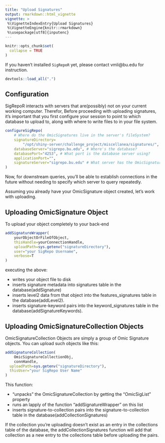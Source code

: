 ```yaml
---
title: "Upload Signatures"
output: rmarkdown::html_vignette
vignette: >
 %\VignetteIndexEntry{Upload Signatures}
 %\VignetteEngine{knitr::rmarkdown}
 %\usepackage[utf8]{inputenc}
---
```


```r
knitr::opts_chunk$set(
  collapse = TRUE
)
```

If you haven't installed `SigRepoR` yet, please contact vmli@bu.edu for instruction.
```r
devtools::load_all(".")
```



## Configuration

SigRepoR interacts with servers that are(possibly) not on your current working computer. Therefor, Before proceeding with uploading signatures, it's important that you first configure your session to point to which database to upload to,
along with where to write files to in your file system.

```r
configureSigRepo(
	# Where do the OmicSignatures live in the server's fileSystem?
	signatureDirectory=
		"/opt/shiny-server/challenge_project/miscellanea/signatures/",
	databaseServer="sigrepo.bu.edu", # Where's the database?
	databasePort="4253", # What port is the database server using?
	applicationPort="",
	signatureServer="sigrepo.bu.edu" # What server has the OmicSignatures?
)
```

Now, for downstream queries, you'll be able to establish connections in the 
future without needing to specify which server to query repeatedly.

Assuming you already have your OmicSignature object created, let's work with
uploading.


## Uploading OmicSignature Object

To upload your object completely to your back-end

```r
addSignatureWrapper(
	yourObjectOrFileOfObject,
	thisHandle=yourConnectionHandle,
	uploadPath=sys.getenv("signatureDirectory"),
	user="your SigRepo Username",
	verbose=T
)
```

executing the above:

* writes your object file to disk
* inserts signature metadata into signatures table in the database(addSignature)
* inserts level2 data from that object into the features_signatures table
in the database(addLevel2).
* inserts signature-keyword pairs into the keyword_signatures table in the database(addSignatureKeywords).


## Uploading OmicSignatureCollection Objects

OmicSignatureCollection Objects are simply a group of Omic Signature objects.
You can upload such objects like this:

```r
addSignatureCollection(
	OmicSignatureCollectionObj, 
	connHandle,
  uploadPath=sys.getenv("signatureDirectory"), 
  thisUser="your SigRepo User Name"
)
```

This function:

* "unpacks" the OmicSignatureCollection by getting the "OmicSigList" property
* runs an lapply of the function "addSignatureWrapper" on this list
* inserts signature-to-collection pairs into the signature-to-collection table
in the database(addCollectionSignatures)

If the collection you're uploading doesn't exist as an entry in the collections
table of the database, the addCollectionSignatures function will add that collection as a new entry to the collections table before uploading the pairs.









